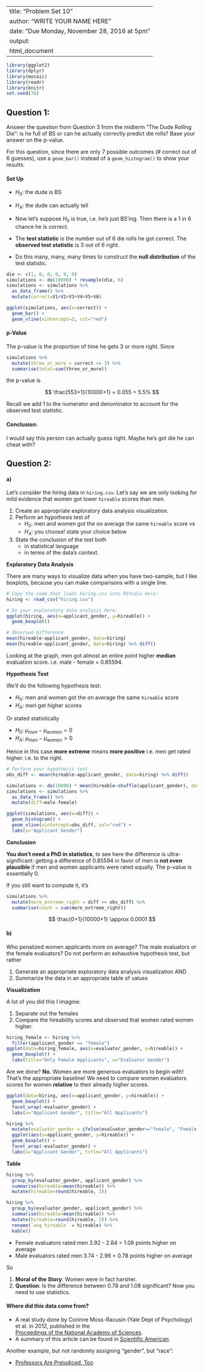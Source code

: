 
---
title: "Problem Set 10"
author: "WRITE YOUR NAME HERE"
date: "Due Monday, November 28, 2016 at 5pm"
output:
  html_document
---



```r
library(ggplot2)
library(dplyr)
library(mosaic)
library(readr)
library(knitr)
set.seed(76)
```


## Question 1:

Answer the question from Question 3 from the midterm "The Dude Rolling Die": is 
he full of BS or can he actually correctly predict die rolls? Base your answer
on the p-value.

For this question, since there are only 7 possible outcomes (# correct out of 6
guesses), use a `geom_bar()` instead of a `geom_histogram()` to show your
results.

#### Set Up

* $H_0:$ the dude is BS
* $H_A:$ the dude can actually tell

* Now let's suppose $H_0$ is true, i.e. he's just BS'ing. Then there is a 1 in 6
chance he is correct.
* The **test statistic** is the number out of 6 die rolls he got correct. The
**observed test statistic** is 3 out of 6 right.
* Do this many, many, many times to construct the **null distribution** of the
test statistic.

```r
die <- c(1, 0, 0, 0, 0, 0)
simulations <- do(10000) * resample(die, 6)
simulations <- simulations %>% 
  as_data_frame() %>% 
  mutate(correct=V1+V2+V3+V4+V5+V6)
```

```r
ggplot(simulations, aes(x=correct)) +
  geom_bar() +
  geom_vline(xintercept=3, col="red")
```

#### p-Value

The p-value is the proportion of time he gets 3 or more right. Since

```r
simulations %>% 
  mutate(three_or_more = correct >= 3) %>% 
  summarise(total=sum(three_or_more))
```

the p-value is

$$
\frac{553+1}{10000+1} = 0.055 = 5.5%
$$

Recall we add 1 to the numerator and denominator to account for the observed test statistic.

#### Conclusion:

I would say this person can actually guess right. Maybe he's got die he can
cheat with?



## Question 2:

#### a) 

Let's consider the hiring data in `hiring.csv`. Let's say we are only looking
for mild evidence that women got lower `hireable` scores than men.

1. Create an appropriate exploratory data analysis visualization.
1. Perform an hypothesis test of
    + $H_0:$ men and women got the on average the same `hireable` score vs
    + $H_A:$ you choose! state your choice below
1. State the conclusion of the test both
    + in statistical language
    + in terms of the data's context.

**Exploratory Data Analysis**

There are many ways to visualize data when you have two-sample, but I like boxplots,
because you can make comparisons with a single line. 

```r
# Copy the code that loads hiring.csv into RStudio here:
hiring <- read_csv("hiring.csv")

# Do your exploratory data analysis here:
ggplot(hiring, aes(x=applicant_gender, y=hireable)) + 
  geom_boxplot()

# Observed Difference
mean(hireable~applicant_gender, data=hiring)
mean(hireable~applicant_gender, data=hiring) %>% diff()
```

Looking at the graph, men got almost an entire point higher **median** evaluation
score. i.e. male - female = 0.85594.


**Hypothesis Test**

We'll do the following hypothesis test:

* $H_0:$ men and women got the on average the same `hireable` score
* $H_A:$ men get higher scores

Or stated statistically

* $H_0:$ $\mu_{men} - \mu_{women} = 0$
* $H_A:$ $\mu_{men} - \mu_{women} > 0$

Hence in this case **more extreme** means **more positive** i.e. men get rated higher. i.e. to the right.

```r
# Perform your hypothesis test
obs_diff <- mean(hireable~applicant_gender, data=hiring) %>% diff()

simulations <- do(10000) * mean(hireable~shuffle(applicant_gender), data=hiring)
simulations <- simulations %>% 
  as_data_frame() %>% 
  mutate(diff=male-female)

ggplot(simulations, aes(x=diff)) + 
  geom_histogram() + 
  geom_vline(xintercept=obs_diff, col="red") +
  labs(x="Applicant Gender")
```


**Conclusion**

**You don't need a PhD in statistics**, to see here the difference is 
ultra-significant: getting a difference of 0.85594 in favor of men is **not even
plausible** if men and women applicants were rated equally. The p-value is
essentially 0.

If you still want to compute it, it's

```r
simulations %>% 
  mutate(more_extreme_right = diff >= obs_diff) %>% 
  summarise(count = sum(more_extreme_right))
```

$$
\frac{0+1}{10000+1} \approx 0.0001
$$



#### b) 

Who penalized women applicants more on average? The male evaluators or the
female evaluators? Do not perform an exhaustive hypothesis test, but rather

1. Generate an appropriate exploratory data analysis visualization AND
1. Summarize the data in an appropriate table of values


**Visualization**

A lot of you did this I imagine:

1. Separate out the females
1. Compare the hireability scores and observed that women rated women higher.

```r
hiring_female <- hiring %>%
  filter(applicant_gender == "female")
ggplot(data=hiring_female, aes(x=evaluator_gender, y=hireable)) +
  geom_boxplot() +
  labs(title="Only Female Applicants", x="Evaluator Gender")
```

Are we done? **No**. Women are more generous evaluators to begin with! That's
the appropriate baseline! We need to compare women evaluators scores for women
**relative** to their already higher scores.

```r
ggplot(data=hiring, aes(x=applicant_gender, y=hireable)) +
  geom_boxplot() +
  facet_wrap(~evaluator_gender) +
  labs(x="Applicant Gender", title="All Applicants")
```
```r
hiring %>% 
  mutate(evaluator_gender = ifelse(evaluator_gender=="female", "Female Evaluator", "Male Evaluator")) %>% 
  ggplot(aes(x=applicant_gender, y=hireable)) +
  geom_boxplot() +
  facet_wrap(~evaluator_gender) +
  labs(x="Applicant Gender", title="All Applicants")
```


**Table**

```r
hiring %>%
  group_by(evaluator_gender, applicant_gender) %>%
  summarise(hireable=mean(hireable)) %>% 
  mutate(hireable=round(hireable, 2))
```
```r
hiring %>%
  group_by(evaluator_gender, applicant_gender) %>%
  summarise(hireable=mean(hireable)) %>% 
  mutate(hireable=round(hireable, 2)) %>% 
  rename(`avg hireable` = hireable) %>% 
  kable()
```

* Female evaluators rated men 3.92 - 2.84 = 1.08 points higher on average
* Male evaluators rated men 3.74 - 2.96 = 0.78 points higher on average

So 

1. **Moral of the Story**: Women were in fact harsher.
2. **Question**: Is the difference between 0.78 and 1.08 significant? Now you need to use statistics.



#### Where did this data come from?

* A real study done by Corinne Moss-Racusin (Yale Dept of Psychology) et al. in 2012, published in the  
<a href = "https://rudeboybert.github.io/MATH116/assets/PS/raw_data/PNAS/PNAS-2012-Moss-Racusin-16474-9.pdf" target = "_blank">Proceedings of the National Academy of Sciences</a>.
* A summary of this article can be found in [Scientific American](https://blogs.scientificamerican.com/unofficial-prognosis/study-shows-gender-bias-in-science-is-real-heres-why-it-matters/).

Another example, but not randomly assigning "gender", but "race":

* [Professors Are Prejudiced, Too](http://www.nytimes.com/2014/05/11/opinion/sunday/professors-are-prejudiced-too.html)
